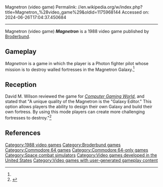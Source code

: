 Magnetron (video game)
Permalink: //en.wikipedia.org/w/index.php?title=Magnetron_%28video_game%29&oldid=1175968144
Accessed on: 2024-06-26T17:04:37.450684



------
Magnetron (video game)
{{Expand Italian|date=April 2021}}
{{short description|1988 video game}}
{{Infobox video game
| collapsible = 
| state = 
| italic title = 
| title = Magnetron
| image = Magnetron cover 1988.jpg
| alt = 
| caption = 
| developer = 
| publisher = [[Broderbund]]
| series = 
| engine = 
| platforms = [[Commodore 64]]
| released = 1988
| genre = Space combat simulator
| modes = 
}}
'''''Magnetron''''' is a 1988 video game published by [[Broderbund]].

==Gameplay==
''Magnetron'' is a game in which the player is a Photon fighter pilot whose mission is to destroy walled fortresses in the Magnetron Galaxy.<ref name="CGW45"/>

==Reception==
David M. Wilson reviewed the game for ''[[Computer Gaming World]]'', and stated that "A unique quality of the Magnetron is the "Galaxy Editor." This option allows players the ability to design their own Galaxy and build their own fortress. By using this mode players can create more challenging fortresses to destroy."<ref name="CGW45">{{cite magazine |last=Wilson |first=David M. |title=The Best Starfighter: A Comparison of Space Arcade Games |magazine=Computer Gaming World |date=March 1988 |volume=1 |issue=45 |pages=11}}</ref>

==References==
{{reflist}}

[[Category:1988 video games]]
[[Category:Broderbund games]]
[[Category:Commodore 64 games]]
[[Category:Commodore 64-only games]]
[[Category:Space combat simulators]]
[[Category:Video games developed in the United States]]
[[Category:Video games with user-generated gameplay content]]